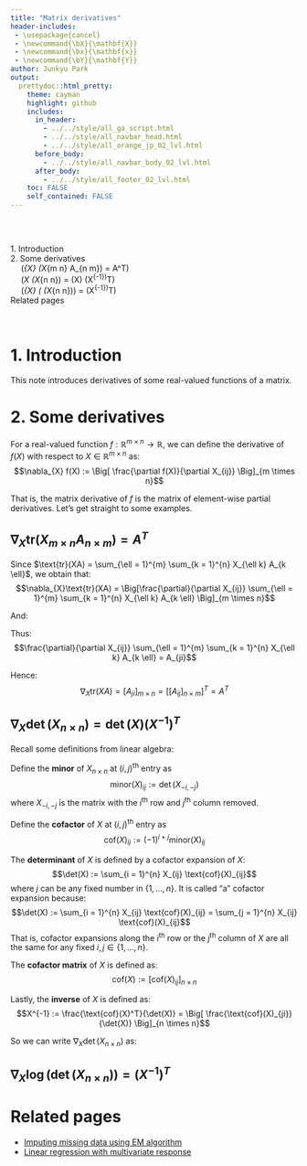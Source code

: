 ```yaml
---
title: "Matrix derivatives"
header-includes:
 - \usepackage{cancel}
 - \newcommand{\bX}{\mathbf{X}}
 - \newcommand{\bx}{\mathbf{x}}
 - \newcommand{\bY}{\mathbf{Y}}
author: Junkyu Park
output: 
  prettydoc::html_pretty:
    theme: cayman
    highlight: github
    includes:
      in_header: 
        - ../../style/all_ga_script.html
        - ../../style/all_navbar_head.html
        - ../../style/all_orange_jp_02_lvl.html
      before_body:
        - ../../style/all_navbar_body_02_lvl.html
      after_body:
        - ../../style/all_footer_02_lvl.html
    toc: FALSE
    self_contained: FALSE
---
```


<!--html_preserve-->
<div id="TOC" class="toc" style="padding:2rem 2rem 0 0;">
<ul style="list-style:none;">
<li><a href="#introduction">1. Introduction</a></li>
<li><a href="#some-derivatives">2. Some derivatives</a><ul>
<li><a href="#nabla_x-texttrx_m-times-n-a_n-times-m-at"><span class="math inline">\(\nabla_{X} \text{tr}(X_{m \times n} A_{n \times m}) = A^T\)</span></a></li>
<li><a href="#nabla_x-detx_n-times-n-detx-x-1t"><span class="math inline">\(\nabla_X \det(X_{n \times n}) = \det(X) (X^{-1})^T\)</span></a></li>
<li><a href="#nabla_x-log-detx_n-times-n-x-1t"><span class="math inline">\(\nabla_{X} \log( \det(X_{n \times n})) = (X^{-1})^T\)</span></a></li>
</ul></li>
<li><a href="#related-pages">Related pages</a></li>
</ul>
</div>
&nbsp;
<!--/html_preserve-->


# 1. Introduction

This note introduces derivatives of some real-valued functions of a matrix.


# 2. Some derivatives

For a real-valued function $f: \mathbb{R}^{m \times n} \to \mathbb{R}$, we can define the derivative of $f(X)$ with respect to $X \in \mathbb{R}^{m \times n}$ as: $$\nabla_{X} f(X) := \Big[ \frac{\partial f(X)}{\partial X_{ij}} \Big]_{m \times n}$$

That is, the matrix derivative of $f$ is the matrix of element-wise partial derivatives. Let's get straight to some examples.


## $\nabla_{X} \text{tr}(X_{m \times n} A_{n \times m}) = A^T$

Since $\text{tr}(XA) = \sum_{\ell = 1}^{m} \sum_{k = 1}^{n} X_{\ell k} A_{k \ell}$, we obtain that: $$\nabla_{X}\text{tr}(XA) = \Big[\frac{\partial}{\partial X_{ij}} \sum_{\ell = 1}^{m} \sum_{k = 1}^{n} X_{\ell k} A_{k \ell} \Big]_{m \times n}$$

And:

\begin{align*}
\sum_{\ell = 1}^{m} \sum_{k = 1}^{n} X_{\ell k} A_{k \ell} &= \sum_{\ell = 1}^{m} \Big[ X_{\ell j} A_{j \ell} + \sum_{k \neq j} X_{\ell k} A_{k \ell} \Big] \\
&= \Big[ X_{i j} A_{j i} + \sum_{k \neq j} X_{i k} A_{k i} \Big] + \sum_{\ell \neq j} \Big[ X_{\ell j} A_{j \ell} + \sum_{k \neq j} X_{\ell k} A_{k \ell} \Big]
\end{align*}

Thus: $$\frac{\partial}{\partial X_{ij}} \sum_{\ell = 1}^{m} \sum_{k = 1}^{n} X_{\ell k} A_{k \ell} = A_{ji}$$

Hence: $$\nabla_{X} \text{tr}(XA) = [A_{ji}]_{m \times n} = \Big[ [A_{ij}]_{n \times m} \Big]^T = A^T$$


## $\nabla_X \det(X_{n \times n}) = \det(X) (X^{-1})^T$

Recall some definitions from linear algebra:

Define the **minor** of $X_{n \times n}$ at $(i, j)$^th^ entry as $$\text{minor}(X)_{ij} := \det(X_{-i, -j})$$ where $X_{-i, -j}$ is the matrix with the $i$^th^ row and $j$^th^ column removed.

Define the **cofactor** of $X$ at $(i, j)$^th^ entry as $$\text{cof}(X)_{ij} := (-1)^{i + j} \text{minor(X)}_{ij}$$

The **determinant** of $X$ is defined by a cofactor expansion of $X$: $$\det(X) := \sum_{i = 1}^{n} X_{ij} \text{cof}(X)_{ij}$$ where $j$ can be any fixed number in $\{1, \dots, n \}$. It is called "a" cofactor expansion because: $$\det(X) := \sum_{i = 1}^{n} X_{ij} \text{cof}(X)_{ij} = \sum_{j = 1}^{n} X_{ij} \text{cof}(X)_{ij}$$ That is, cofactor expansions along the $i$^th^ row or the $j$^th^ column of $X$ are all the same for any fixed $i, j \in \{1, \dots, n \}$.

The **cofactor matrix** of $X$ is defined as: $$\text{cof}(X) := \big[ \text{cof}(X)_{ij} \big]_{n \times n}$$

Lastly, the **inverse** of $X$ is defined as: $$X^{-1} := \frac{\text{cof}(X)^T}{\det(X)} = \Big[ \frac{\text{cof}(X)_{ji}}{\det(X)} \Big]_{n \times n}$$

So we can write $\nabla_X \det(X_{n \times n})$ as:

\begin{align*}
\nabla_X \det(X_{n \times n}) &= \Big[ \frac{\partial}{\partial X_{ij}} \sum_{k = 1}^{n} X_{ik} \text{cof}(X)_{ik} \Big]_{n \times n} \\
&= \Big[ \text{cof}(X)_{ij} \Big]_{n \times n} \\
&= \det(X) \Big[ \frac{\text{cof}(X)_{ij}}{\det(X)} \Big]_{n \times n} \\
&= \det(X) \Big[ \frac{\text{cof}(X)_{ji}}{\det(X)} \Big]^T_{n \times n} \\
&= \det(X) (X^{-1})^T
\end{align*}


## $\nabla_{X} \log( \det(X_{n \times n})) = (X^{-1})^T$ 

\begin{align*}
\nabla_X \log( \det(X_{n \times n})) &= \Big[ \frac{\partial}{\partial X_{ij}} \log \big( \sum_{k = 1}^{n} X_{ik} \text{cof}(X)_{ik} \big) \Big]_{n \times n} \\
&= \Big[ \frac{\text{cof}(X)_{ij}}{\sum_{k = 1}^{n} X_{ik} \text{cof}(X)_{ik}} \Big]_{n \times n} \\
&=: \Big[ \frac{\text{cof}(X)_{ij}}{\det(X)} \Big]_{n \times n} \\
&= \Big[ \frac{\text{cof}(X)_{ji}}{\det(X)} \Big]^T_{n \times n} \\
&= (X^{-1})^T
\end{align*}




# Related pages

* [Imputing missing data using EM algorithm](em_imputation.html)
* [Linear regression with multivariate response](multivariate_response.html)




